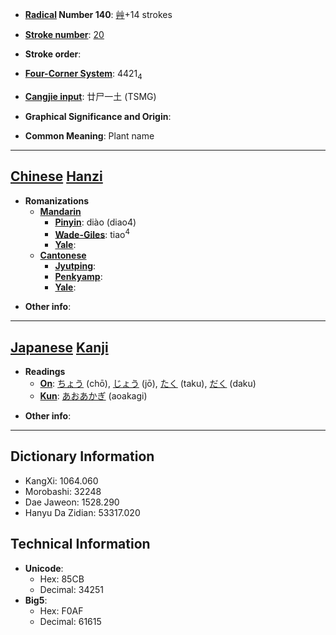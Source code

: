 * '''[[Wiktionary:Chinese radical index| Radical]] Number 140''': [[Wiktionary:Chinese radical index 艸|艸]]+14 strokes

* '''[[Wiktionary:Chinese total strokes index|Stroke number]]''': [[Wiktionary:Chinese total strokes index 20|20]]

* '''Stroke order''': 

* '''[[Wiktionary:Chinese four corner index|Four-Corner System]]''': 4421<sub>4</sub>

* '''[[Wiktionary:Chinese Cangjie index|Cangjie input]]''': 廿尸一土 (TSMG)

* '''Graphical Significance and Origin''': 

* '''Common Meaning''': Plant name

----

== [[Chinese]] [[Hanzi]] ==

* '''Romanizations'''
** '''[[Mandarin]]'''
*** '''[[Pinyin]]''': diào (diao4)
*** '''[[Wade-Giles]]''': tiao<sup>4</sup>
*** '''[[Yale]]''': 
** '''[[Cantonese]]'''
*** '''[[Jyutping]]''':
*** '''[[Penkyamp]]''': 
*** '''[[Yale]]''': 

* '''Other info''': 

----

== [[Japanese]] [[Kanji]] ==

* '''Readings'''
** '''[[On]]''': [[ちょう]] (chō), [[じょう]] (jō), [[たく]] (taku), [[だく]] (daku)
** '''[[Kun]]''': [[あおあかぎ]] (aoakagi)

* '''Other info''':  

----

== Dictionary Information ==

* KangXi: 1064.060
* Morobashi: 32248
* Dae Jaweon: 1528.290
* Hanyu Da Zidian: 53317.020

== Technical Information ==

* '''Unicode''':
** Hex: 85CB
** Decimal: 34251
* '''Big5''':
** Hex: F0AF
** Decimal: 61615